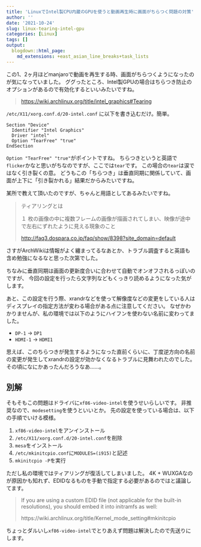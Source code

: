 ```yaml
---
title: 'LinuxでIntel製CPU内蔵のGPUを使うと動画再生時に画面がちらつく問題の対策'
author: ''
date: '2021-10-24'
slug: linux-tearing-intel-gpu
categories: [Linux]
tags: []
output:
  blogdown::html_page:
    md_extensions: +east_asian_line_breaks+task_lists
---
```


この1、2ヶ月ほどmanjaroで動画を再生する時、画面がちらつくようになったのが気になっていました。
ググったところ、Intel製GPUの場合はちらつき防止のオプションがあるので有効化するといいみたいですね。

> <https://wiki.archlinux.org/title/intel_graphics#Tearing>

`/etc/X11/xorg.conf.d/20-intel.conf` に以下を書き込むだけ。簡単。

```
Section "Device"
  Identifier "Intel Graphics"
  Driver "intel"
  Option "TearFree" "true"
EndSection
```

`Option "TearFree" "true"`がポイントですね。
ちらつきというと英語で`flicker`かなと思いがちなのですが、ここでは`tear`です。
この場合の`tear`は涙ではなく引き裂くの意。
どうもこの「ちらつき」は垂直同期に関係していて、画面が上下に「引き裂かれる」結果だからみたいですね。

某所で教えて頂いたのですが、ちゃんと用語としてあるみたいですね。

> ティアリングとは
>
> １ 枚の画像の中に複数フレームの画像が描画されてしまい、映像が途中で左右にずれたように見える現象のこと
>
> <http://faq3.dospara.co.jp/faq/show/8398?site_domain=default>

さすがArchWikiは情報がよく纏まってるなあとか、トラブル調査すると英語も含め勉強になるなと思った次第でした。

ちなみに垂直同期は画面の更新度合いに合わせて自動でオンオフされるっぽいのですが、
今回の設定を行ったら文字列などもくっきり読めるようになった気がします。

あと、この設定を行う際、xrandrなどを使って解像度などの変更をしている人はディスプレイの指定方法が変わる場合がある点に注意してください。
なぜかわかりませんが、私の環境では以下のようにハイフンを使わない名前に変わってました。

- `DP-1` -> `DP1`
- `HDMI-1` -> `HDMI1`

思えば、このちらつきが発生するようになった直前くらいに、丁度逆方向の名前の変更が発生してxrandrの設定が効かなくなるトラブルに見舞われたのでした。
その頃になにかあったんだろうなあ……。

## 別解

そもそもこの問題はドライバに`xf86-video-intel`を使うせいらしいです。
非推奨なので、`modesetting`を使うといいとか。
先の設定を使っている場合は、以下の手順でいける模様。

1. `xf86-video-intel`をアンインストール
1. `/etc/X11/xorg.conf.d/20-intel.conf`を削除
1. `mesa`をインストール
1. `/etc/mkinitcpio.conf`に`MODULES=(i915)`と記述
1. `mkinitcpio -P`を実行

ただし私の環境ではティアリングが復活してしまいました。
4K + WUXGAなのが原因かも知れず、EDIDなるものを手動で指定する必要があるのではと議論してます。

> If you are using a custom EDID file (not applicable for the built-in resolutions), you should embed it into initramfs as well:
> 
> https://wiki.archlinux.org/title/Kernel_mode_setting#mkinitcpio

ちょっとダルいし`xf86-video-intel`でとりあえず問題は解決したので先送りにします。



